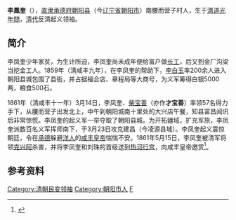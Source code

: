 '''李鳳奎'''（{{bd||？|1861年|5月15日|catIdx=L李}}），[[直隶|直隶]][[承德府|承德府]][[朝阳县|朝阳县]]（今[[辽宁省|辽宁省]][[朝阳市|朝阳市]]）南腰而营子村人，生于[[清道光年間|清道光年間]]，[[清代|清代]]反清起义领袖。

== 简介 ==
李凤奎少年家贫，为生计所迫，李凤奎尚未成年便给富户做[[长工|长工]]，后又到金厂沟梁当挖金工人。1859年（清咸丰九年），在李凤奎的帮助下，[[李白玉|李白玉]]率200余人进入朝阳县城包围了县衙，并占据福合店、章程局等大商号，为义军筹得白银5000两，粮食500石。

1861年（清咸丰十一年）3月14日，李凤奎、[[柴宝善|柴宝善]]（亦作'''才宝善'''）率领57名得力手下，从腰而营子出发北上，中午到朝阳城南十里处的大兴店午餐，知县富昌闻讯后非常惊慌。李凤奎的起义军一举夺取了朝阳县城。为开拓疆域，扩充军旅，李凤奎派数百名义军挥师南下，于3月23日攻克建昌（今凌源县城）。李凤奎起义震惊朝廷，令在[[承德|承德]]躲避[[洋人|洋人]]的[[咸丰皇帝|咸丰皇帝]]惴惴不安。1861年5月15日，李凤奎被清军将领[[克兴阿|克兴阿]]杀害，并将李凤奎和刘珠的首级送到[[热河行宫|热河行宫]]，向咸丰皇帝邀赏<ref>{{cite web | language = zh-hans | publisher = 朝阳史志网>朝阳人物 | title = 率众起义的李凤奎 | url = http://www.cyszw.com/cyrw/disp.asp?item_id=1042 | author = 编纂：辽宁省朝阳市史志办公室 | date = 2006年10月30日 | accessdate = 2006年10月30日 | archive-url = https://web.archive.org/web/20141225154158/http://www.cyszw.com/cyrw/disp.asp?item_id=1042 | archive-date = 2014年12月25日 | dead-url = yes }}</ref>。

== 参考资料 ==
{{Reflist}}

{{中國民變起事領袖}}

{{DEFAULTSORT:Lǐ Fèngkuí}}
[[Category:清朝民变领袖|Category:清朝民变领袖]]
[[Category:朝阳市人|Category:朝阳市人]]
[[Category:李姓|F]]